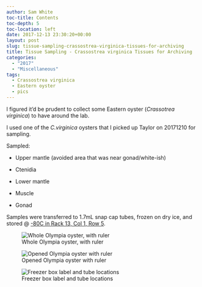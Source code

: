 ```yaml
---
author: Sam White
toc-title: Contents
toc-depth: 5
toc-location: left
date: 2017-12-13 23:30:20+00:00
layout: post
slug: tissue-sampling-crassostrea-virginica-tissues-for-archiving
title: Tissue Sampling - Crassostrea virginica Tissues for Archiving
categories:
  - "2017"
  - "Miscellaneous"
tags:
  - Crassostrea virginica
  - Eastern oyster
  - pics
---
```


I figured it'd be prudent to collect some Eastern oyster (_Crassotrea virginica_) to have around the lab.

I used one of the _C.virginica_ oysters that I picked up Taylor on 20171210 for sampling.

Sampled:





  * Upper mantle (avoided area that was near gonad/white-ish)


  * Ctenidia


  * Lower mantle


  * Muscle


  * Gonad



Samples were transferred to 1.7mL snap cap tubes, frozen on dry ice, and stored @ [-80C in Rack 13, Col 1, Row 5](https://docs.google.com/spreadsheets/d/1Qsvz3QTURlPF_hX05BQxjom3484WuMfqQ1ILl9LEljU/edit?usp=sharing).

![Whole Olympia oyster, with ruler](http://owl.fish.washington.edu/Athaliana/20171213_Cvirginica_tissues_01.jpg)

![Opened Olympia oyster with ruler](http://owl.fish.washington.edu/Athaliana/20171213_Cvirginica_tissues_02.jpg)

![Freezer box label and tube locations](http://owl.fish.washington.edu/Athaliana/20171213_Cvirginica_tissues_box.jpg)
